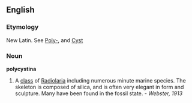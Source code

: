 ==English==
{{rfc|Needs moving to Capitalized, and reformatting as a taxonomic entry}}

===Etymology===
New Latin. See [[Poly-]], and [[Cyst]]

===Noun===
'''polycystina'''

# {{Zoölogy}} A [[class]] of [[Radiolaria]] including numerous minute marine species. The skeleton is composed of silica, and is often very elegant in form and sculpture. Many have been found in the fossil state. - ''Webster, 1913''